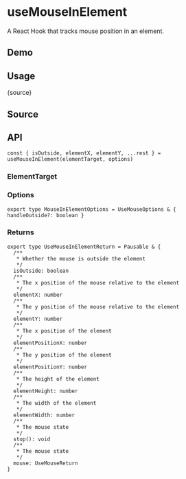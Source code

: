 # useMouseInElement


<HooksType category="Sensors" pausable />

A React Hook that tracks mouse position in an element.

## Demo


<App />

## Usage


<RawCode>{source}</RawCode>

## Source


<Source />

## API

```tsx
const { isOutside, elementX, elementY, ...rest } = useMouseInElement(elementTarget, options)
```

### ElementTarget


<Tip type="target" />

### Options

```tsx
export type MouseInElementOptions = UseMouseOptions & { handleOutside?: boolean }
```

### Returns

<Tip type="pausable" />

```tsx
export type UseMouseInElementReturn = Pausable & {
  /**
   * Whether the mouse is outside the element
   */
  isOutside: boolean
  /**
   * The x position of the mouse relative to the element
   */
  elementX: number
  /**
   * The y position of the mouse relative to the element
   */
  elementY: number
  /**
   * The x position of the element
   */
  elementPositionX: number
  /**
   * The y position of the element
   */
  elementPositionY: number
  /**
   * The height of the element
   */
  elementHeight: number
  /**
   * The width of the element
   */
  elementWidth: number
  /**
   * The mouse state
   */
  stop(): void
  /**
   * The mouse state
   */
  mouse: UseMouseReturn
}
```
